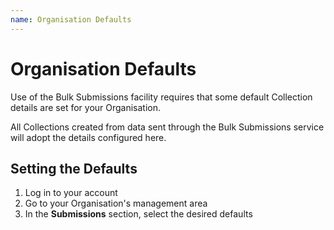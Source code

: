 ```yaml
---
name: Organisation Defaults
---
```



# Organisation Defaults

Use of the Bulk Submissions facility requires that some default Collection details are set for your Organisation.

All Collections created from data sent through the Bulk Submissions service will adopt the details configured here.

## Setting the Defaults

<DifferentThemesAlert />

1. Log in to your account
   <ImageBox alt="Log in Menu Item" src="/i/menu/menu_login.png" />
1. Go to your Organisation's management area
   <ImageBox
     alt="Organisation Management Menu Item"
     src="/i/menu/menu_manage-org.png"
   />
1. In the **Submissions** section, select the desired defaults
   <ImageBox
     alt="Submissions Organisation Defaults"
     src="/i/submissions/org-defaults.png"
   />
